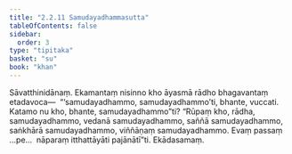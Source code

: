 ```yaml
---
title: "2.2.11 Samudayadhammasutta"
tableOfContents: false
sidebar:
  order: 3
type: "tipitaka"
basket: "su"
book: "khan"
---
```



<DynamicBreadcrumb />

<Division number="180" book="khan" bookNo="13" page="161">

<Paragraph number="868" book="khan">
Sāvatthinidānaṃ. Ekamantaṃ nisinno kho āyasmā rādho bhagavantaṃ etadavoca—  “‘samudayadhammo, samudayadhammo’ti, bhante, vuccati. Katamo nu kho, bhante, samudayadhammo”ti? “Rūpaṃ kho, rādha, samudayadhammo, vedanā samudayadhammo, saññā samudayadhammo, saṅkhārā samudayadhammo, viññāṇaṃ samudayadhammo. Evaṃ passaṃ …pe…  nāparaṃ itthattāyāti pajānātī”ti.

</Paragraph>
</Division>

<Paragraph number="869" type="center" book="khan">
Ekādasamaṃ.
</Paragraph>